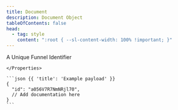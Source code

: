 ```yaml
---
title: Document
description: Document Object
tableOfContents: false
head:
  - tag: style
    content: ":root { --sl-content-width: 100% !important; }"
---
```



<Row>
  <Col>
    <Properties>
      <Property name="id" type="integer">
        A Unique Funnel Identifier
      </Property>
      
    </Properties>
  </Col>
  <Col sticky>

    ```json {{ 'title': 'Example payload' }}
    {
      "id": "a056V7R7NmNRjl70",
      // Add documentation here
    }
    ```

  </Col>
</Row>
